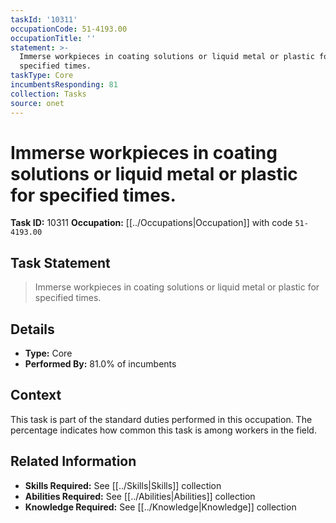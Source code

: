 ```yaml
---
taskId: '10311'
occupationCode: 51-4193.00
occupationTitle: ''
statement: >-
  Immerse workpieces in coating solutions or liquid metal or plastic for
  specified times.
taskType: Core
incumbentsResponding: 81
collection: Tasks
source: onet
---
```

# Immerse workpieces in coating solutions or liquid metal or plastic for specified times.

**Task ID:** 10311
**Occupation:** [[../Occupations|Occupation]] with code `51-4193.00`

## Task Statement

> Immerse workpieces in coating solutions or liquid metal or plastic for specified times.

## Details

- **Type:** Core
- **Performed By:** 81.0% of incumbents

## Context

This task is part of the standard duties performed in this occupation. The percentage indicates how common this task is among workers in the field.

## Related Information

- **Skills Required:** See [[../Skills|Skills]] collection
- **Abilities Required:** See [[../Abilities|Abilities]] collection
- **Knowledge Required:** See [[../Knowledge|Knowledge]] collection
